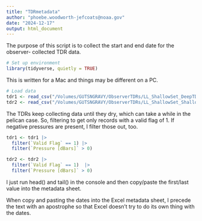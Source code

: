 ```yaml
---
title: "TDRmetadata"
author: "phoebe.woodworth-jefcoats@noaa.gov"
date: "2024-12-17"
output: html_document
---
```


The purpose of this script is to collect the start and end date for the observer-
collected TDR data.

```r
# Set up environment
library(tidyverse, quietly = TRUE)
```

This is written for a Mac and things may be different on a PC.  
```r
# Load data
tdr1 <- read_csv("/Volumes/GUTSNGRAVY/ObserverTDRs/LL_ShallowSet_DeepTDR.csv", skip = 2, show_col_types = FALSE)
tdr2 <- read_csv("/Volumes/GUTSNGRAVY/ObserverTDRs/LL_ShallowSet_ShallowTDR.csv", skip = 2, show_col_types = FALSE)
```

The TDRs keep collecting data until they dry, which can take a while in the 
pelican case.  So, filtering to get only records with a valid flag of 1.
If negative pressures are present, I filter those out, too.
```r
tdr1 <- tdr1 |> 
  filter(`Valid Flag` == 1) |>
  filter(`Pressure [dBars]` > 0)

tdr2 <- tdr2 |>
  filter(`Valid Flag` == 1)  |>
  filter(`Pressure [dBars]` > 0)
```

I just run head() and tail() in the console and then copy/paste the first/last
value into the metadata sheet.

When copy and pasting the dates into the Excel metadata sheet, I precede the text
with an apostrophe so that Excel doesn't try to do its own thing with the dates.

